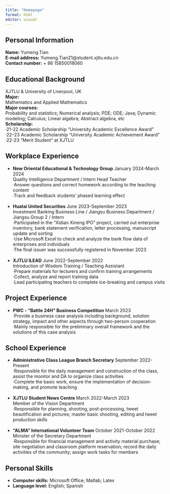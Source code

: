```yaml
---
title: "Homepage"
format: html
editor: visual
---
```

## Personal Information
**Name:** Yumeng.Tian
\
**E-mail address:** Yumeng.Tian21@student.xjtlu.edu.cn
\
**Contact number:** + 86 15850018060
\

## Educational Background

XJTLU & University of Liverpool, UK
\
**Major:** 
\
Mathematics and Applied Mathematics
\
**Major courses:** 
\
Probability and statistics; Numerical analysis; PDE; ODE; Java; Dynamic modeling;
Calculus; Linear algebra; Abstract algebra, etc
\
**Scholarship:** 
\
·21-22 Academic Scholarship "University Academic Excellence Award" 
\
·22–23 Academic Scholarship "University Academic Achievement Award" 
\
·22-23 "Merit Student" at XJTLU
\


## Workplace Experience

+ **New Oriental Educational & Technology Group** January 2024-March 2024
\
Quality Intelligence Department / Intern Head Teacher
\
·Answer questions and correct homework according to the teaching content 
\
·Track and feedback students' phased learning effect
\
\
+ **Huatai United Securities** June 2023-September 2023
\
Investment Banking Business Line / Jiangsu Business Department / Jiangsu Group 2 / Intern
\
·Participated in the "Xidian Xineng IPO" project, carried out enterprise inventory, bank statement
verification, letter processing, manuscript update and sorting 
\
·Use Microsoft Excel to check and analyze the bank flow data of enterprises and individuals 
\
·The final issuer was successfully registered in November 2023
\
\
+ **XJTLU ILEAD** June 2022-September 2022
\
Introduction of Wisdom Training / Teaching Assistant 
\
·Prepare materials for lecturers and confirm training arrangements 
\
·Collect, analyze and report training data 
\
·Lead participating teachers to complete ice-breaking and campus visits
\


## Project Experience

+ **PWC - "Battle 24H" Business Competition** March 2023 
\
·Provide a business case analysis including background, solution strategy, impact and other aspects through two-person cooperation 
\
·Mainly responsible for the preliminary overall framework and the solutions of this case analysis
\


## School Experience
+ **Administrative Class League Branch Secretary** September 2022-Present 
\
·Responsible for the daily management and construction of the class, assist the monitor and DA to organize class activities 
\
·Complete the basic work, ensure the implementation of decision-making, and promote teaching
\
\
+ **XJTLU Student News Centre** March 2022-March 2023
\
Member of the Vision Department 
\
·Responsible for planning, shooting, post-processing, tweet beautification and pictures; master basic shooting, editing and tweet production skills
\
\
+ **“ALMA” International Volunteer Team** October 2021-October 2022
\
Minister of the Secretary Department 
\
·Responsible for financial management and activity material purchase; site negotiation and classroom platform reservation; record the daily activities of the community; assign work tasks for members
\

## Personal Skills
+ **Computer skills:** Microsoft Office; Matlab; Latex
\
+ **Language level:** English; Spanish
